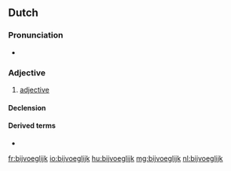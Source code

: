 ==Dutch==

===Pronunciation===
* {{audio|Nl-bijvoeglijk.ogg|Audio|lang=nl}}

===Adjective===
{{nl-adj}}

# [[adjective]]

====Declension====
{{nl-decl-adj}}

====Derived terms====
* {{l|nl|bijvoeglijk naamwoord}}

[[fr:bijvoeglijk]]
[[io:bijvoeglijk]]
[[hu:bijvoeglijk]]
[[mg:bijvoeglijk]]
[[nl:bijvoeglijk]]